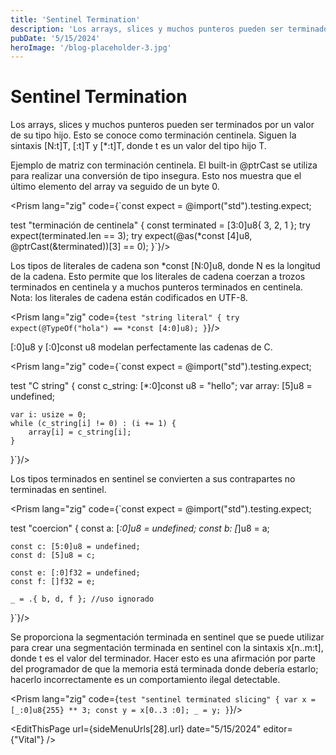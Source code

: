 ```yaml
---
title: 'Sentinel Termination'
description: 'Los arrays, slices y muchos punteros pueden ser terminados por un valor de su tipo hijo. Esto se conoce como terminación centinela. Siguen la sintaxis [N:t]T, [:t]T y [*:t]T, donde t es un valor del tipo hijo T.'
pubDate: '5/15/2024'
heroImage: '/blog-placeholder-3.jpg'
---
```



<div class="flex flex-col gap-y-5 text-white py-8">
<h1 class="text-white py-8">Sentinel Termination</h1>

Los arrays, slices y muchos punteros pueden ser terminados por un valor de su tipo hijo. Esto se conoce como terminación centinela. Siguen la sintaxis <span class="bg-gray-800 rounded-md px-2 text-purple-400">[N:t]T</span>, <span class="bg-gray-800 rounded-md px-2 text-purple-400">[:t]T</span> y <span class="bg-gray-800 rounded-md px-2 text-purple-400">[*:t]T</span>, donde <span class="bg-gray-800 rounded-md px-2 text-purple-400">t</span> es un valor del tipo hijo <span class="bg-gray-800 rounded-md px-2 text-purple-400">T</span>.

Ejemplo de matriz con terminación centinela. El built-in <span class="bg-gray-800 rounded-md px-2 text-green-400">@ptrCast</span> se utiliza para realizar una conversión de tipo insegura. Esto nos muestra que el último elemento del array va seguido de un byte 0.

<Prism lang="zig" code={`const expect = @import("std").testing.expect;

test "terminación de centinela" {
    const terminated = [3:0]u8{ 3, 2, 1 };
    try expect(terminated.len == 3);
    try expect(@as(*const [4]u8, @ptrCast(&terminated))[3] == 0);
}`}/>

Los tipos de literales de cadena son <span class="bg-gray-800 rounded-md px-2 text-purple-400">*const [N:0]u8</span>, donde N es la longitud de la cadena. Esto permite que los literales de cadena coerzan a trozos terminados en centinela y a muchos punteros terminados en centinela. Nota: los literales de cadena están codificados en UTF-8.

<Prism lang="zig" code={`test "string literal" {
    try expect(@TypeOf("hola") == *const [4:0]u8);
}`}/>

<span class="bg-gray-800 rounded-md px-2 text-purple-400">[:0]u8</span> y <span class="bg-gray-800 rounded-md px-2 text-purple-400">[:0]const u8</span> modelan perfectamente las cadenas de C.

<Prism lang="zig" code={`const expect = @import("std").testing.expect;

test "C string" {
    const c_string: [*:0]const u8 = "hello";
    var array: [5]u8 = undefined;

    var i: usize = 0;
    while (c_string[i] != 0) : (i += 1) {
        array[i] = c_string[i];
    }
}`}/>

Los tipos terminados en sentinel se convierten a sus contrapartes no terminadas en sentinel.

<Prism lang="zig" code={`const expect = @import("std").testing.expect;

test "coercion" {
    const a: [*:0]u8 = undefined;
    const b: [*]u8 = a;

    const c: [5:0]u8 = undefined;
    const d: [5]u8 = c;

    const e: [:0]f32 = undefined;
    const f: []f32 = e;

    _ = .{ b, d, f }; //uso ignorado
}`}/>


Se proporciona la segmentación terminada en sentinel que se puede utilizar para crear una segmentación terminada en sentinel con la sintaxis <span class="bg-gray-800 rounded-md px-2 text-purple-400">x[n..m:t]</span>, donde t es el valor del terminador. Hacer esto es una afirmación por parte del programador de que la memoria está terminada donde debería estarlo; hacerlo incorrectamente es un comportamiento ilegal detectable.

<Prism lang="zig" code={`test "sentinel terminated slicing" {
    var x = [_:0]u8{255} ** 3;
    const y = x[0..3 :0];
    _ = y;
}`}/>

<EditThisPage url={sideMenuUrls[28].url} date="5/15/2024" editor={"Vital"} />

<div class="flex w-full justify-between space-x-8 place-content-center">
    <NextButton text={sideMenuUrls[27].label} subText="Anterior" isRight={false} url={sideMenuUrls[27].url}/>
    <NextButton text={sideMenuUrls[29].label} subText="Siguiente" isRight={true} url={sideMenuUrls[29].url}/>
</div>
</div>
